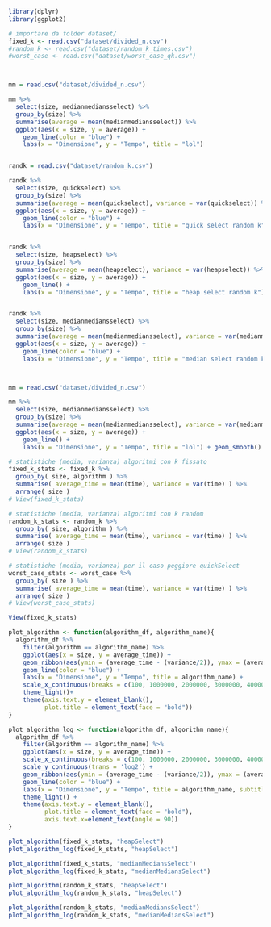 ```r
library(dplyr)
library(ggplot2)
```


```r
# importare da folder dataset/
fixed_k <- read.csv("dataset/divided_n.csv")
#random_k <- read.csv("dataset/random_k_times.csv")
#worst_case <- read.csv("dataset/worst_case_qk.csv")



mm = read.csv("dataset/divided_n.csv")

mm %>%
  select(size, medianmediansselect) %>%
  group_by(size) %>%
  summarise(average = mean(medianmediansselect)) %>%
  ggplot(aes(x = size, y = average)) +
    geom_line(color = "blue") +
    labs(x = "Dimensione", y = "Tempo", title = "lol")


randk = read.csv("dataset/random_k.csv")

randk %>%
  select(size, quickselect) %>%
  group_by(size) %>%
  summarise(average = mean(quickselect), variance = var(quickselect)) %>%
  ggplot(aes(x = size, y = average)) +
    geom_line(color = "blue") +
    labs(x = "Dimensione", y = "Tempo", title = "quick select random k")


randk %>%
  select(size, heapselect) %>%
  group_by(size) %>%
  summarise(average = mean(heapselect), variance = var(heapselect)) %>%
  ggplot(aes(x = size, y = average)) +
    geom_line() +
    labs(x = "Dimensione", y = "Tempo", title = "heap select random k") + geom_smooth()


randk %>%
  select(size, medianmediansselect) %>%
  group_by(size) %>%
  summarise(average = mean(medianmediansselect), variance = var(medianmediansselect)) %>%
  ggplot(aes(x = size, y = average)) +
    geom_line(color = "blue") +
    labs(x = "Dimensione", y = "Tempo", title = "median select random k")+ geom_smooth()



mm = read.csv("dataset/divided_n.csv")

mm %>%
  select(size, medianmediansselect) %>%
  group_by(size) %>%
  summarise(average = mean(medianmediansselect), variance = var(medianmediansselect)) %>%
  ggplot(aes(x = size, y = average)) +
    geom_line() +
    labs(x = "Dimensione", y = "Tempo", title = "lol") + geom_smooth()
```

```r
# statistiche (media, varianza) algoritmi con k fissato
fixed_k_stats <- fixed_k %>%
  group_by( size, algorithm ) %>%
  summarise( average_time = mean(time), variance = var(time) ) %>%
  arrange( size )
# View(fixed_k_stats)

# statistiche (media, varianza) algoritmi con k random
random_k_stats <- random_k %>%
  group_by( size, algorithm ) %>%
  summarise( average_time = mean(time), variance = var(time) ) %>%
  arrange( size )
# View(random_k_stats)

# statistiche (media, varianza) per il caso peggiore quickSelect
worst_case_stats <- worst_case %>%
  group_by( size ) %>%
  summarise( average_time = mean(time), variance = var(time) ) %>%
  arrange( size )
# View(worst_case_stats)

View(fixed_k_stats)
```


```r
plot_algorithm <- function(algorithm_df, algorithm_name){
  algorithm_df %>% 
    filter(algorithm == algorithm_name) %>% 
    ggplot(aes(x = size, y = average_time)) +
    geom_ribbon(aes(ymin = (average_time - (variance/2)), ymax = (average_time + (variance/2))), color = "red", fill = "lightgray", alpha = .3) +
    geom_line(color = "blue") +
    labs(x = "Dimensione", y = "Tempo", title = algorithm_name) +
    scale_x_continuous(breaks = c(100, 1000000, 2000000, 3000000, 4000000, 5000000), labels = c("100", "1M", "2M", "3M", "4M", "5M")) +
    theme_light()+
    theme(axis.text.y = element_blank(),
          plot.title = element_text(face = "bold"))
}

plot_algorithm_log <- function(algorithm_df, algorithm_name){
  algorithm_df %>% 
    filter(algorithm == algorithm_name) %>% 
    ggplot(aes(x = size, y = average_time)) + 
    scale_x_continuous(breaks = c(100, 1000000, 2000000, 3000000, 4000000, 5000000), labels = c("100", "1M", "2M", "3M", "4M", "5M"), trans = 'log2') + 
    scale_y_continuous(trans = 'log2') + 
    geom_ribbon(aes(ymin = (average_time - (variance/2)), ymax = (average_time + (variance/2))), color = "red", fill = "lightgray", alpha = .3) +
    geom_line(color = "blue") +
    labs(x = "Dimensione", y = "Tempo", title = algorithm_name, subtitle = "scala logaritmica") +
    theme_light() +
    theme(axis.text.y = element_blank(),
          plot.title = element_text(face = "bold"),
          axis.text.x=element_text(angle = 90))
}
```


```r




plot_algorithm(fixed_k_stats, "heapSelect")
plot_algorithm_log(fixed_k_stats, "heapSelect")

plot_algorithm(fixed_k_stats, "medianMediansSelect")
plot_algorithm_log(fixed_k_stats, "medianMediansSelect")

plot_algorithm(random_k_stats, "heapSelect")
plot_algorithm_log(random_k_stats, "heapSelect")

plot_algorithm(random_k_stats, "medianMediansSelect")
plot_algorithm_log(random_k_stats, "medianMediansSelect")
```

